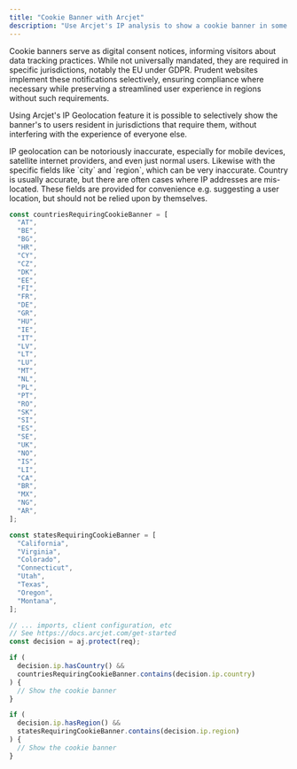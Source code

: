 ```yaml
---
title: "Cookie Banner with Arcjet"
description: "Use Arcjet's IP analysis to show a cookie banner in some jurisdictions."
---
```



Cookie banners serve as digital consent notices, informing visitors about data tracking practices. While not universally mandated, they are required in specific jurisdictions, notably the EU under GDPR. Prudent websites implement these notifications selectively, ensuring compliance where necessary while preserving a streamlined user experience in regions without such requirements.

Using Arcjet's IP Geolocation feature it is possible to selectively show the banner's to users resident in jurisdictions that require them, without interfering with the experience of everyone else.

<Aside type="caution">
  IP geolocation can be notoriously inaccurate, especially for mobile devices,
  satellite internet providers, and even just normal users. Likewise with the
  specific fields like `city` and `region`, which can be very inaccurate.
  Country is usually accurate, but there are often cases where IP addresses are
  mis-located. These fields are provided for convenience e.g. suggesting a user
  location, but should not be relied upon by themselves.
</Aside>

```ts
const countriesRequiringCookieBanner = [
  "AT",
  "BE",
  "BG",
  "HR",
  "CY",
  "CZ",
  "DK",
  "EE",
  "FI",
  "FR",
  "DE",
  "GR",
  "HU",
  "IE",
  "IT",
  "LV",
  "LT",
  "LU",
  "MT",
  "NL",
  "PL",
  "PT",
  "RO",
  "SK",
  "SI",
  "ES",
  "SE",
  "UK",
  "NO",
  "IS",
  "LI",
  "CA",
  "BR",
  "MX",
  "NG",
  "AR",
];

const statesRequiringCookieBanner = [
  "California",
  "Virginia",
  "Colorado",
  "Connecticut",
  "Utah",
  "Texas",
  "Oregon",
  "Montana",
];

// ... imports, client configuration, etc
// See https://docs.arcjet.com/get-started
const decision = aj.protect(req);

if (
  decision.ip.hasCountry() &&
  countriesRequiringCookieBanner.contains(decision.ip.country)
) {
  // Show the cookie banner
}

if (
  decision.ip.hasRegion() &&
  statesRequiringCookieBanner.contains(decision.ip.region)
) {
  // Show the cookie banner
}
```
